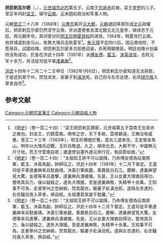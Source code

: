 '''把匝剌瓦尔密'''（{{mong|m=ᠪᠠᠵᠠᠯᠠᠸᠠᠷᠮᠠᠢ}}，{{bd|？||1382年|1月6日}}），[[元世祖|元世祖]][[忽必烈|忽必烈]]第五子、云南王[[忽哥赤|忽哥赤]]后裔，梁王[[孛罗_(云南王)|孛罗]]的儿子。至正年间封[[梁王_(元朝)|梁王]]，镇守[[云南|云南]]。[[元朝|元]]末[[明朝|明]]初政治和军事人物。

元朝[[至正|至正]]二十八年（1368年）[[元惠宗|元惠宗]]离开[[元大都|元大都]]，[[元朝|元朝]]退回草原形成[[北元|北元]]政權后，把匝剌瓦尔密仍然坚守云南，并派遣使者去漠北觐见北元皇帝，继续忠于元廷，用元朝年号。其间曾对抗[[明玉珍|明玉珍]][[明夏|明夏政权]]的进攻。1364年，明夏攻打云南，他弃城退到金马山，依靠大理兵击败夏军<ref>《[[明史|明史]]》（卷一百二十四）：“梁王把匝剌瓦爾密，元世祖第五子雲南王忽哥赤之裔也。封梁王，仍鎮雲南。順帝之世，天下多故，雲南僻遠，王撫治有威惠。至正二十三年（1363年），明玉珍僭號於蜀，遣兵三道來攻，王走營金馬山。明年以大理兵迎戰，玉珍兵敗退。久之，順帝北去，大都不守，中國無元尺寸地，而王守雲南自若；歲遣使自塞外達元帝行在，執臣節如故。”</ref>。[[朱元璋|朱元璋]]平定四川后，因云南地险，不愿用兵，試圖劝降。把匝剌瓦尔密多次拒绝诏谕，杀死明朝使臣。明廷劝降计划最终没有成功，於是在洪武十四年（1381年）派[[傅友德|傅友德]]、[[藍玉|藍玉]]、[[沐英|沐英]][[明平云南之战|进攻]]，击败元军十余万，并活捉司徒平章[[達裏麻|達裏麻]]<ref>《[[明史|明史]]》（卷一百二十四）：“太祖知王終不可以諭降，乃命傅友德為征南將軍，藍玉、沐英為副，帥師征之。洪武十四年（1381年）十二月下普定。王遣司徒平章達裏麻率兵駐曲靖。沐英引軍疾趨，乘霧抵白石江。霧解，達裏麻望見大驚。友德等率兵進擊，達裏麻兵潰被擒。先是，王以女妻大理酋段得功，嘗倚其兵力，後以疑殺之，遂失大理援。至是達裏麻敗，失精甲十余萬。王知事不可為，走普寧州之忽納砦，焚其龍衣，驅妻子赴滇池死。遂與左丞達的、右丞驢兒夜入草舍，俱自經。太祖遷其家屬于耽羅。”</ref>。

[[洪武|洪武]]十四年十二月二十二壬申日（1382年1月6日），把匝剌瓦尔密知道无法获胜，于是逃到普宁州，焚烧龙衣、驱妻子到[[滇池|滇池]]死。自己则与左丞达德、右丞[[绿尔夜|绿尔夜]]入草舍自尽<ref>《[[明史|明史]]》（卷一百二十四）：“太祖知王終不可以諭降，乃命傅友德為征南將軍，藍玉、沐英為副，帥師征之。洪武十四年十二月下普定。王遣司徒平章達裏麻率兵駐曲靖。沐英引軍疾趨，乘霧抵白石江。霧解，達裏麻望見大驚。友德等率兵進擊，達裏麻兵潰被擒。先是，王以女妻大理酋段得功，嘗倚其兵力，後以疑殺之，遂失大理援。至是達裏麻敗，失精甲十余萬。王知事不可為，走普寧州之忽納砦，焚其龍衣，驅妻子赴滇池死。遂與左丞達的、右丞驢兒夜入草舍，俱自經。”</ref>。

==参考文献==
{{wikisource|明史/卷124}}
<div class="references-small">
<references></references>
</div>

[[Category:元朝宗室藩王|Category:元朝宗室藩王]]
[[Category:元朝自殺人物|Category:元朝自殺人物]]
